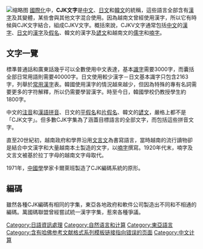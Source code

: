 {{Unreferenced|time=2020-08-25T13:13:48+00:00}}
{{Translating|tpercent=50|time=2020-08-24}}
[[File:漢字文化圈／汉字文化圈_·_한자_문화권_·_Vòng_văn_hóa_chữ_Hán_·_漢字文化圏.svg|缩略图]]
[[国际化与本地化|國際化]]中，'''CJK文字'''是[[汉语|中文]]、[[日文文字|日文]]和[[韓文|韓文]]的統稱，這些語言全部含有[[汉字|漢字]]及其變體，某些會與其他文字混合使用。因為越南文曾經使用漢字，所以它有時候與CJK文字結合，組成CJKV文字。概括來說，CJKV文字通常包括[[汉语|中文]]的[[汉字|漢字]]、[[日文文字|日文]]的[[日本汉字|漢字]]及[[日語假名|假名]]、韓文的漢字及[[諺文|諺文]]和越南文的[[儒字|儒字]]和[[喃字|喃字]]。

== 文字一覽 ==
標準普通話和廣東話幾乎可以全數使用中文表達，基本[[識字|識字]]需要3000字，而囊括全部日常用語則需要40000字。日文使用較少漢字－日文基本識字只包含2163字，列舉於[[常用漢字|常用漢字]]表。韓國使用漢字的情況越來越少，但因為特殊的專有名詞需要更多的字符解釋，所以仍需要學習漢字。時至今日，韓國學校仍教授學生約1800字。 

中文的[[注音符號|注音]]和[[汉语拼音|漢語拼音]]、日文的[[平假名|平假名]]和[[片假名|片假名]]、韓文的[[諺文|諺文]]，嚴格上都不是「CJK文字」。但多數CJK字集為了涵蓋目標語言的全部文字，而包括這些拼音文字。

直至20世紀初，越南政府和學界沿用[[文言文|文言文]]為書寫語言，當時越南的流行讀物卻是結合中文漢字和大量越南本土製造的文字，以[[喃字|喃字]]撰寫。1920年代末，喃字及文言文被基於拉丁字母的越南文字母取代。

1971年，[[中国学|中國學]]學家卡爾萊班製造了CJK編碼系統的原形。 

== 編碼 ==
雖然各種CJK編碼有相同的字集，東亞各地政府和軟件公司製造出不同和不相通的編碼。萬國碼聯盟曾經嘗試統一漢字字集，惹來各種爭議。 
[[Category:日語資訊處理|Category:日語資訊處理]]
[[Category:自然语言和计算|Category:自然语言和计算]]
[[Category:東亞語言|Category:東亞語言]]
[[Category:含有哈佛参考文献格式系列模板链接指向错误的页面|Category:含有哈佛参考文献格式系列模板链接指向错误的页面]]
[[Category:中文计算|Category:中文计算]]
